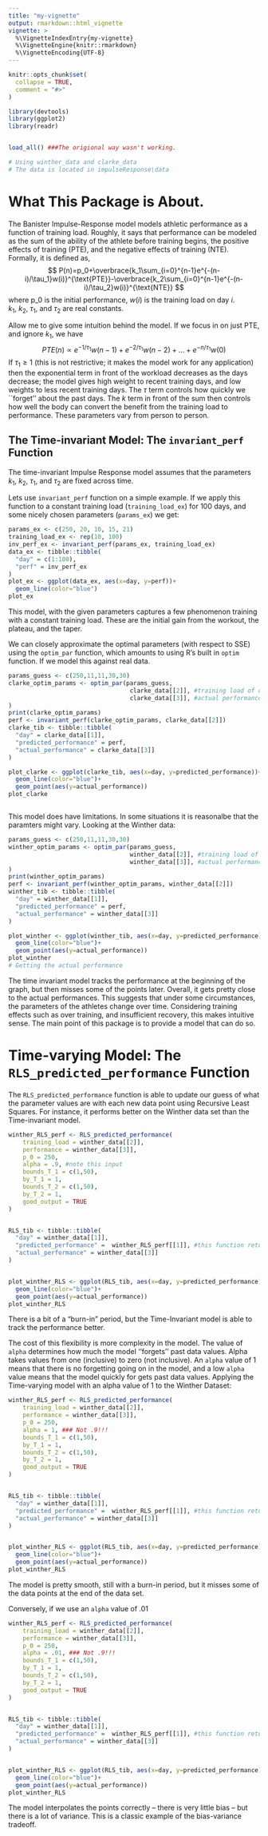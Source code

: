 ```yaml
---
title: "my-vignette"
output: rmarkdown::html_vignette
vignette: >
  %\VignetteIndexEntry{my-vignette}
  %\VignetteEngine{knitr::rmarkdown}
  %\VignetteEncoding{UTF-8}
---
```


```r
knitr::opts_chunk$set(
  collapse = TRUE,
  comment = "#>"
)
```

```r
library(devtools)
library(ggplot2)
library(readr)


load_all() ###The origional way wasn't working. 

# Using winther_data and clarke_data 
# The data is located in impulseResponse\data
```

# What This Package is About. 

The Banister Impulse-Response model models athletic performance as a function of training load. Roughly, it says that performance can be modeled as the sum of the ability of the athlete before training begins, the positive effects of training (PTE), and the negative effects of training (NTE). Formally, it is defined as,
$$
P(n)=p_0+\overbrace{k_1\sum_{i=0}^{n-1}e^{-(n-i)/\tau_1}w(i)}^{\text{PTE}}-\overbrace{k_2\sum_{i=0}^{n-1}e^{-(n-i)/\tau_2}w(i)}^{\text{NTE}}
$$
where p_0 is the initial performance, $w(i)$ is the training load on day $i$.  $k_1,~k_2,~\tau_1,$ and $\tau_2$ are real constants. 


Allow me to give some intuition behind the model. If we focus in on just PTE, and ignore $k_1$, we have 
$$
PTE(n) \propto e^{-1/\tau_1}w(n-1)+e^{-2/\tau_1}w(n-2)+\dots+e^{-n/\tau_1}w(0)
$$
If $\tau_1\geq 1$ (this is not restrictive; it makes the model work for any application) then the exponential term in front of the workload decreases as the days decrease; the model gives high weight to recent training days, and low weights to less recent training days. The $\tau$ term controls how quickly we ``forget'' about the past days. The $k$ term in front of the sum then controls how well the body can convert the benefit from the training load to performance. These parameters vary from person to person. 

## The Time-invariant Model: The `invariant_perf` Function

The time-invariant Impulse Response model assumes that the parameters $k_1,~k_2,~\tau_1,$ and $\tau_2$ are fixed across time. 

Lets use `invariant_perf` function on a simple example. If we apply this function to a constant training load (`training_load_ex`) for $100$ days, and some nicely chosen parameters (`params_ex`) we get:
<!-- make sure that y-axis in graph looks correct -->


```r
params_ex <- c(250, 20, 10, 15, 21)
training_load_ex <- rep(10, 100)
inv_perf_ex <- invariant_perf(params_ex, training_load_ex)
data_ex <- tibble::tibble(
  "day" = c(1:100),
  "perf" = inv_perf_ex
)
plot_ex <- ggplot(data_ex, aes(x=day, y=perf))+
  geom_line(color="blue")
plot_ex


```
This model, with the given parameters captures a few phenomenon training with a constant training load. These are the initial gain from the workout, the plateau, and the taper. 
<!-- citation; prehaps Winther or Busso-->

We can closely approximate the optimal parameters (with respect to SSE) using the `optim_par` function, which amounts to using R's built in `optim` function. If we model this against real data. 

```r
params_guess <- c(250,11,11,30,30)
clarke_optim_params <- optim_par(params_guess, 
                                  clarke_data[[2]], #training load of one athlete
                                  clarke_data[[3]], #actual performance of one athlete
)
print(clarke_optim_params)
perf <- invariant_perf(clarke_optim_params, clarke_data[[2]])
clarke_tib <- tibble::tibble(
  "day" = clarke_data[[1]],
  "predicted_performance" = perf, 
  "actual_performance" = clarke_data[[3]] 
)

plot_clarke <- ggplot(clarke_tib, aes(x=day, y=predicted_performance))+
  geom_line(color="blue")+
  geom_point(aes(y=actual_performance))
plot_clarke



```

This model does have limitations. In some situations it is reasonalbe that the paramters might vary. Looking at the Winther data:

```r
params_guess <- c(250,11,11,30,30)
winther_optim_params <- optim_par(params_guess, 
                                  winther_data[[2]], #training load of one athlete
                                  winther_data[[3]], #actual performance of one athlete
)
print(winther_optim_params)
perf <- invariant_perf(winther_optim_params, winther_data[[2]])
winther_tib <- tibble::tibble(
  "day" = winther_data[[1]],
  "predicted_performance" = perf, 
  "actual_performance" = winther_data[[3]] 
)

plot_winther <- ggplot(winther_tib, aes(x=day, y=predicted_performance))+
  geom_line(color="blue")+
  geom_point(aes(y=actual_performance))
plot_winther
# Getting the actual performance
```


The time invariant model tracks the performance at the beginning of the graph, but then misses some of the points later. Overall, it gets pretty close to the actual performances. This suggests that under some circumstances, the parameters of the athletes change over time. Considering training effects such as over training, and insufficient recovery, this makes intuitive sense. The main point of this package is to provide a model that can do so. 

# Time-varying Model: The `RLS_predicted_performance` Function

The `RLS_predicted_performance` function is able to update our guess of what the parameter values are with each new data point using Recursive Least Squares. For instance, it performs better on the Winther data set than the Time-invariant model. 

```r

winther_RLS_perf <- RLS_predicted_performance(
    training_load = winther_data[[2]],
    performance = winther_data[[3]], 
    p_0 = 250,
    alpha = .9, #note this input
    bounds_T_1 = c(1,50),
    by_T_1 = 1,
    bounds_T_2 = c(1,50),
    by_T_2 = 1,
    good_output = TRUE
)


RLS_tib <- tibble::tibble(
  "day" = winther_data[[1]],
  "predicted_performance" =  winther_RLS_perf[[1]], #this function returns a list of things, the first one is the predicted performance
  "actual_performance" = winther_data[[3]] 
)


plot_winther_RLS <- ggplot(RLS_tib, aes(x=day, y=predicted_performance))+
  geom_line(color="blue")+
  geom_point(aes(y=actual_performance))
plot_winther_RLS

```

There is a bit of a "burn-in" period, but the Time-Invariant model is able to track the performance better. 

The cost of this flexibility is more complexity in the model. The value of `alpha` determines how much the model ''forgets'' past data values. Alpha takes values from one (inclusive) to zero (not inclusive). An `alpha` value of $1$ means that there is no forgetting going on in the model, and a low `alpha` value means that the model quickly for gets past data values. Applying the Time-varying model with an alpha value of $1$ to the Winther Dataset:

```r

winther_RLS_perf <- RLS_predicted_performance(
    training_load = winther_data[[2]],
    performance = winther_data[[3]], 
    p_0 = 250,
    alpha = 1, ### Not .9!!!
    bounds_T_1 = c(1,50),
    by_T_1 = 1,
    bounds_T_2 = c(1,50),
    by_T_2 = 1,
    good_output = TRUE
)


RLS_tib <- tibble::tibble(
  "day" = winther_data[[1]],
  "predicted_performance" =  winther_RLS_perf[[1]], #this function returns a list of things, the first one is the predicted performance
  "actual_performance" = winther_data[[3]] 
)


plot_winther_RLS <- ggplot(RLS_tib, aes(x=day, y=predicted_performance))+
  geom_line(color="blue")+
  geom_point(aes(y=actual_performance))
plot_winther_RLS
```
The model is pretty smooth, still with a burn-in period, but it misses some of 
the data points at the end of the data set. 

Conversely, if we use an `alpha` value of $.01$

```r

winther_RLS_perf <- RLS_predicted_performance(
    training_load = winther_data[[2]],
    performance = winther_data[[3]], 
    p_0 = 250,
    alpha = .01, ### Not .9!!!
    bounds_T_1 = c(1,50),
    by_T_1 = 1,
    bounds_T_2 = c(1,50),
    by_T_2 = 1,
    good_output = TRUE
)


RLS_tib <- tibble::tibble(
  "day" = winther_data[[1]],
  "predicted_performance" =  winther_RLS_perf[[1]], #this function returns a list of things, the first one is the predicted performance
  "actual_performance" = winther_data[[3]] 
)


plot_winther_RLS <- ggplot(RLS_tib, aes(x=day, y=predicted_performance))+
  geom_line(color="blue")+
  geom_point(aes(y=actual_performance))
plot_winther_RLS
```
The model interpolates the points correctly -- there is very little bias --
but there is a lot of variance. This is a classic example of the bias-variance tradeoff.







